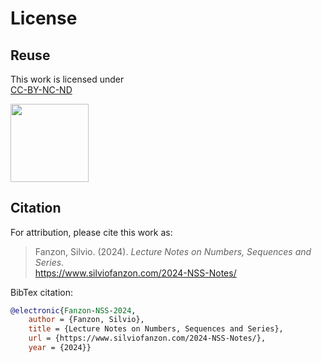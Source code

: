 # License {.unnumbered}

## Reuse {.unnumbered}

This work is licensed under  
[CC-BY-NC-ND](http://creativecommons.org/licenses/by-nc-nd/4.0/)



![](/images/by-nc-nd.png){width=1.3in}



## Citation {.unnumbered}

For attribution, please cite this work as:

> Fanzon, Silvio. (2024). *Lecture Notes on Numbers, Sequences and Series*.  
[https://www.silviofanzon.com/2024-NSS-Notes/](https://www.silviofanzon.com/2024-NSS-Notes/)


BibTex citation:


```bibtex
@electronic{Fanzon-NSS-2024,
	author = {Fanzon, Silvio},
	title = {Lecture Notes on Numbers, Sequences and Series},
	url = {https://www.silviofanzon.com/2024-NSS-Notes/},
	year = {2024}}
```